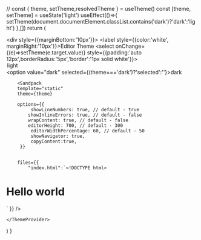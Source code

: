 


  // const { theme, setTheme,resolvedTheme } = useTheme()
  const [theme, setTheme] = useState('light')
  useEffect(()=>{
    setTheme(document.documentElement.classList.contains('dark')?'dark':'light')
  },[])
  return (
    <ThemeProvider>
    <div className="p16px32px mh100vh bgc-0000000000d7 --is(_html--has(_.dark))-bgc-red">
      <div style={{marginBottom:'10px'}}>
      <label style={{color:'white', marginRight:'10px'}}>Editor Theme</label>
        <select onChange={(e)=>setTheme(e.target.value)} style={{padding:'auto 12px',borderRadius:'5px','border':'1px solid white'}}>
          <option  value="light" >light</option>
          <option  value="dark" selected={(theme==='dark')?'selected':''}>dark</option>
        </select>
      </div>
    
        <Sandpack
        template="static"
        theme={theme}

        options={{
             showLineNumbers: true, // default - true
            showInlineErrors: true, // default - false
            wrapContent: true, // default - false
            editorHeight: 700, // default - 300
             editorWidthPercentage: 60, // default - 50
             showNavigator: true,
             copyContent:true,
         }}
        

        files={{
            "index.html":`<!DOCTYPE html>
 <html>
 <head>
   <title>AliasCSS Playground</title>
   <meta charset="UTF-8" />
   <link rel="stylesheet" href="/styles.css" />
   <script defer src="https://cdn.jsdelivr.net/npm/aliascss@latest/dist/aliascss.js"></script>
 </head>
 <body class="[theme=dark]-bgc-gray300" theme="${theme}">
   <h1 class="">Hello world</h1>
 </body>

 </html>`
        }}
        />
    </div>
    
    </ThemeProvider>
  )
}
